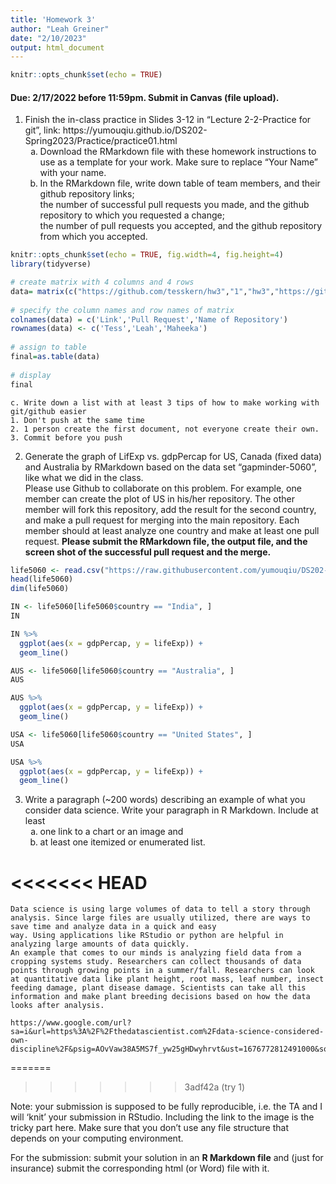 ```yaml
---
title: 'Homework 3'
author: "Leah Greiner"
date: "2/10/2023"
output: html_document 
---
```

 
```r
knitr::opts_chunk$set(echo = TRUE)
```

#### Due: 2/17/2022 before 11:59pm. Submit in Canvas (file upload).

1. Finish the in-class practice in Slides 3-12 in "Lecture 2-2-Practice for git", link: https://yumouqiu.github.io/DS202-Spring2023/Practice/practice01.html  
    a. Download the RMarkdown file with these homework instructions to use as a template for your work. Make sure to replace "Your Name" with your name.  
    b. In the RMarkdown file, write down table of team members, and their github repository links;   
the number of successful pull requests you made, and the github repository to which you requested a change;  
the number of pull requests you accepted, and the github repository from which you accepted.

```r
knitr::opts_chunk$set(echo = TRUE, fig.width=4, fig.height=4)
library(tidyverse)
```

```r
# create matrix with 4 columns and 4 rows
data= matrix(c("https://github.com/tesskern/hw3","1","hw3","https://github.com/leahgreiner/hw3","2","hw3","https://github.com/dmaheeka/hw3","1","hw3"), ncol=3, byrow=TRUE)
 
# specify the column names and row names of matrix
colnames(data) = c('Link','Pull Request','Name of Repository')
rownames(data) <- c('Tess','Leah','Maheeka')
 
# assign to table
final=as.table(data)
 
# display
final
```
    c. Write down a list with at least 3 tips of how to make working with git/github easier  
    1. Don't push at the same time
    2. 1 person create the first document, not everyone create their own.
    3. Commit before you push




2. Generate the graph of LifExp vs. gdpPercap for US, Canada (fixed data) and Australia by RMarkdown based on the data set "gapminder-5060", like what we did in the class.  
Please use Github to collaborate on this problem. For example, one member can create the plot of US in his/her repository. The other member will fork this repository, add the result for the second country, and make a pull request for merging into the main repository. Each member should at least analyze one country and make at least one pull request. **Please submit the RMarkdown file, the output file, and the screen shot of the successful pull request and the merge.**


































































```r
life5060 <- read.csv("https://raw.githubusercontent.com/yumouqiu/DS202-Spring2023/main/Lecture1_collaborative-environment/data/gapminder-5060.csv")
head(life5060)
dim(life5060)
```


```r
IN <- life5060[life5060$country == "India", ]
IN
```

```r
IN %>% 
  ggplot(aes(x = gdpPercap, y = lifeExp)) +
  geom_line()
```

```r
AUS <- life5060[life5060$country == "Australia", ]
AUS
```
```r
AUS %>% 
  ggplot(aes(x = gdpPercap, y = lifeExp)) +
  geom_line() 
```


```r
USA <- life5060[life5060$country == "United States", ]
USA
```


```r
USA %>% 
  ggplot(aes(x = gdpPercap, y = lifeExp)) +
  geom_line()
```

































3. Write a paragraph (~200 words) describing an example of what you consider data science. Write your paragraph in R Markdown. Include at least 
    a. one link to a chart or an image and 
    b. at least one itemized or enumerated list.

<<<<<<< HEAD
=======
    Data science is using large volumes of data to tell a story through analysis. Since large files are usually utilized, there are ways to save time and analyze data in a quick and easy
    way. Using applications like RStudio or python are helpful in analyzing large amounts of data quickly. 
    An example that comes to our minds is analyzing field data from a cropping systems study. Researchers can collect thousands of data points through growing points in a summer/fall. Researchers can look at quantitative data like plant height, root mass, leaf number, insect feeding damage, plant disease damage. Scientists can take all this information and make plant breeding decisions based on how the data looks after analysis. 
    
    https://www.google.com/url?sa=i&url=https%3A%2F%2Fthedatascientist.com%2Fdata-science-considered-own-discipline%2F&psig=AOvVaw38A5MS7f_yw25gHDwyhrvt&ust=1676772812491000&source=images&cd=vfe&ved=0CA8QjRxqFwoTCIDH7tL_nf0CFQAAAAAdAAAAABAD
    
   
=======










>>>>>>> 3adf42a (try 1)

Note: your submission is supposed to be fully reproducible, i.e. the TA and I will 'knit' your submission in RStudio. Including the link to the image is the tricky part here. Make sure that you don't use any file structure that depends on your computing environment.


For the submission: submit your solution in an **R Markdown file** and (just for insurance) submit the corresponding html (or Word) file with it. 


